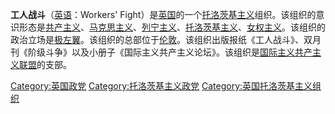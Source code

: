 '''工人战斗'''（[[英语|英语]]：Workers' Fight）是[[英国|英国]]的一个[[托洛茨基主义|托洛茨基主义]]组织。该组织的意识形态是[[共产主义|共产主义]]、[[马克思主义|马克思主义]]、[[列宁主义|列宁主义]]、[[托洛茨基主义|托洛茨基主义]]、[[女权主义|女权主义]]。该组织的政治立场是[[极左翼|极左翼]]。该组织的总部位于[[伦敦|伦敦]]。该组织出版报纸《工人战斗》、双月刊《阶级斗争》以及小册子《国际主义共产主义论坛》。该组织是[[国际主义共产主义联盟|国际主义共产主义联盟]]的支部。

[[Category:英国政党|Category:英国政党]]
[[Category:托洛茨基主义政党|Category:托洛茨基主义政党]]
[[Category:英国托洛茨基主义组织|Category:英国托洛茨基主义组织]]